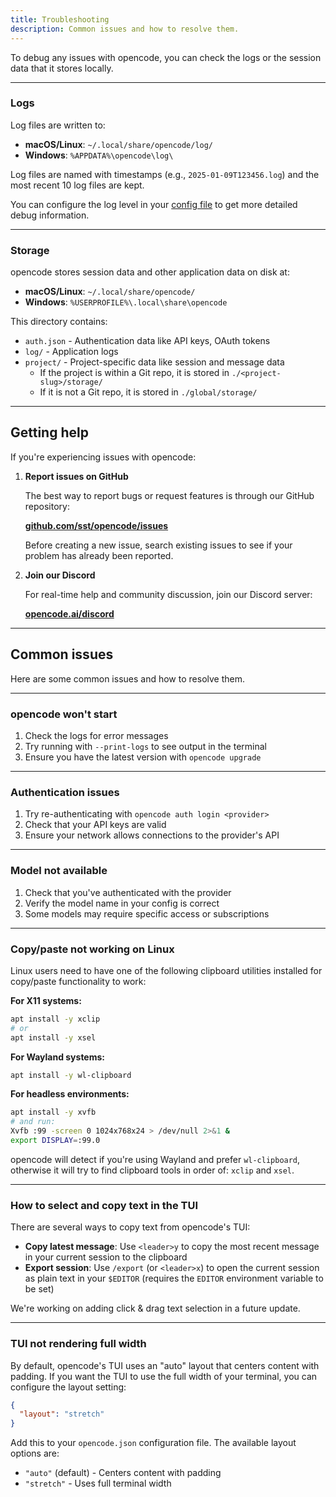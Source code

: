 ```yaml
---
title: Troubleshooting
description: Common issues and how to resolve them.
---
```


To debug any issues with opencode, you can check the logs or the session data
that it stores locally.

---

### Logs

Log files are written to:

- **macOS/Linux**: `~/.local/share/opencode/log/`
- **Windows**: `%APPDATA%\opencode\log\`

Log files are named with timestamps (e.g., `2025-01-09T123456.log`) and the most recent 10 log files are kept.

You can configure the log level in your [config file](/docs/config#logging) to get more detailed debug information.

---

### Storage

opencode stores session data and other application data on disk at:

- **macOS/Linux**: `~/.local/share/opencode/`
- **Windows**: `%USERPROFILE%\.local\share\opencode`

This directory contains:

- `auth.json` - Authentication data like API keys, OAuth tokens
- `log/` - Application logs
- `project/` - Project-specific data like session and message data
  - If the project is within a Git repo, it is stored in `./<project-slug>/storage/`
  - If it is not a Git repo, it is stored in `./global/storage/`

---

## Getting help

If you're experiencing issues with opencode:

1. **Report issues on GitHub**

   The best way to report bugs or request features is through our GitHub repository:

   [**github.com/sst/opencode/issues**](https://github.com/sst/opencode/issues)

   Before creating a new issue, search existing issues to see if your problem has already been reported.

2. **Join our Discord**

   For real-time help and community discussion, join our Discord server:

   [**opencode.ai/discord**](https://opencode.ai/discord)

---

## Common issues

Here are some common issues and how to resolve them.

---

### opencode won't start

1. Check the logs for error messages
2. Try running with `--print-logs` to see output in the terminal
3. Ensure you have the latest version with `opencode upgrade`

---

### Authentication issues

1. Try re-authenticating with `opencode auth login <provider>`
2. Check that your API keys are valid
3. Ensure your network allows connections to the provider's API

---

### Model not available

1. Check that you've authenticated with the provider
2. Verify the model name in your config is correct
3. Some models may require specific access or subscriptions

---

### Copy/paste not working on Linux

Linux users need to have one of the following clipboard utilities installed for copy/paste functionality to work:

**For X11 systems:**

```bash
apt install -y xclip
# or
apt install -y xsel
```

**For Wayland systems:**

```bash
apt install -y wl-clipboard
```

**For headless environments:**

```bash
apt install -y xvfb
# and run:
Xvfb :99 -screen 0 1024x768x24 > /dev/null 2>&1 &
export DISPLAY=:99.0
```

opencode will detect if you're using Wayland and prefer `wl-clipboard`, otherwise it will try to find clipboard tools in order of: `xclip` and `xsel`.

---

### How to select and copy text in the TUI

There are several ways to copy text from opencode's TUI:

- **Copy latest message**: Use `<leader>y` to copy the most recent message in your current session to the clipboard
- **Export session**: Use `/export` (or `<leader>x`) to open the current session as plain text in your `$EDITOR` (requires the `EDITOR` environment variable to be set)

We're working on adding click & drag text selection in a future update.

---

### TUI not rendering full width

By default, opencode's TUI uses an "auto" layout that centers content with padding. If you want the TUI to use the full width of your terminal, you can configure the layout setting:

```json
{
  "layout": "stretch"
}
```

Add this to your `opencode.json` configuration file. The available layout options are:

- `"auto"` (default) - Centers content with padding
- `"stretch"` - Uses full terminal width
